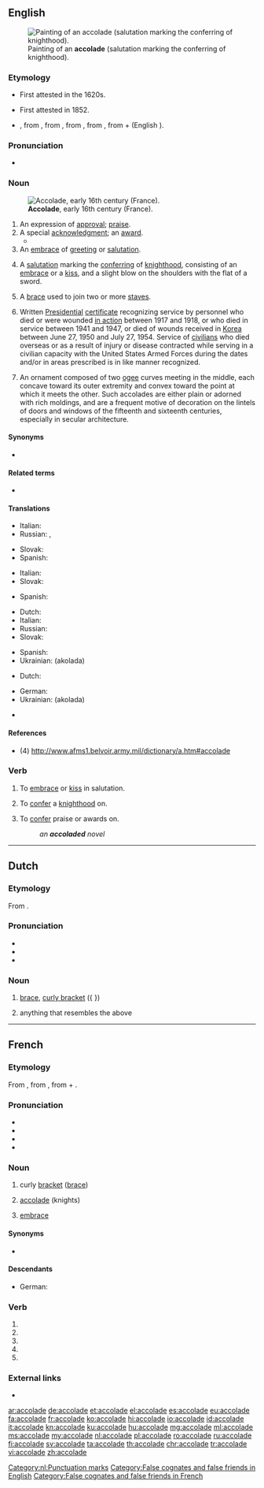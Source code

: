 ==English==
{{wikipedia|dab=accolade}}
[[File:Edmund_blair_leighton_accolade.jpg|thumb|upright|Painting of an '''accolade''' (salutation marking the conferring of knighthood).]]

===Etymology===
* First attested in the 1620s.
* {{sense|award|praise}} First attested in 1852.
* {{borrowing|fr|accolade|lang=en}}, from {{etyl|oc|en}} {{m|oc|acolada||an embrace}}, from {{etyl|oc|en}} {{m|oc|acolar||an embrace}}, from {{etyl|it|en}} {{m|it|accollato}}, from {{etyl|VL.|en}} {{m|it|accolare|accolāre|to hug around the neck}}, from {{etyl|la|en}} {{m|la|ad-}} + {{m|la|collum||neck}} (English {{m|en|collar}}).

===Pronunciation===
* {{a|RP|US}} {{IPA|/ˈæk.ə.ˌleɪd/|/ˌæk.ə.ˈlɑd/|lang=en}}

===Noun===
{{en-noun}}
[[File:Image from page 061 of The Century dictionary and cyclopedia (1897) (14598482188).jpg|thumb|upright|'''Accolade''', early 16th century (France).]]
# An expression of [[approval]]; [[praise]].
# A special [[acknowledgment]]; an [[award]].
#* {{quote-journal
|date=22 May, 2016
|author=Phil McNulty
|title=Crystal Palace 1-2 Manchester United
|work=BBC
|url=http://www.bbc.com/sport/football/36292265
|page=
|passage=Rooney led Manchester United up the Wembley steps to collect the FA Cup and add a missing medal to his collection - a richly deserved '''accolade'''.}}
# An [[embrace]] of [[greeting]] or [[salutation]].
# {{label|en|historical}} A [[salutation]] marking the [[conferring]] of [[knighthood]], consisting of an [[embrace]] or a [[kiss]], and a slight blow on the shoulders with the flat of a sword.
# {{label|en|music}} A [[brace]] used to join two or more [[staves]].
# {{label|en|US|military}} Written [[presidential|Presidential]] [[certificate]] recognizing service by personnel who died or were wounded [[in action]] between 1917 and 1918, or who died in service between 1941 and 1947, or died of wounds received in [[Korea]] between June 27, 1950 and July 27, 1954. Service of [[civilian]]s who died overseas or as a result of injury or disease contracted while serving in a civilian capacity with the United States Armed Forces during the dates and/or in areas prescribed is in like manner recognized.
# {{label|en|architecture}} An ornament composed of two [[ogee]] curves meeting in the middle, each concave toward its outer extremity and convex toward the point at which it meets the other. Such accolades are either plain or adorned with rich moldings, and are a frequent motive of decoration on the lintels of doors and windows of the fifteenth and sixteenth centuries, especially in secular architecture.

====Synonyms====
* {{sense|expression of approval or praise}} {{l|en|panegyric}}

====Related terms====
* {{l|en|collar}}

====Translations====
{{trans-top|An expression of approval; praise}}
* Italian: {{t+|it|elogio|m}}
* Russian: {{t+|ru|похвала́|f}}, {{t+|ru|панеги́рик|m}}
{{trans-mid}}
* Slovak: {{t|sk|ovácie|f}}
* Spanish: {{t+|es|elogio|m}}
{{trans-bottom}}

{{trans-top|A special acknowledgment; an award}}
* Italian: {{t+|it|riconoscimento|m}}
* Slovak: {{t|sk|ocenenie|n}}
{{trans-mid}}
* Spanish: {{t+|es|galardón|f}}
{{trans-bottom}}

{{trans-top|A salutation marking the conferring of knighthood}}
* Dutch: {{t+|nl|accolade|f}}
* Italian: {{t+|it|ordinazione|f}}
* Russian: {{t|ru|акколада}}
* Slovak: {{t|sk|pasovanie}}
{{trans-mid}}
* Spanish: {{t+|es|acolada|f}}
* Ukrainian: {{t+|uk|аколада|f}} (akolada)
{{trans-bottom}}

{{trans-top|(music) A brace used to join two or more staves}}
* Dutch: {{t+|nl|accolade|f}}
{{trans-mid}}
* German: {{t+|de|Akkolade|f}}
* Ukrainian: {{t+|uk|аколада|f}} (akolada)
{{trans-bottom}}

{{trans-top|(American Military) Written Presidential certificate}}
{{trans-mid}}
{{trans-bottom}}

{{ttbc-top}}
* {{ttbc|de}} {{t+check|de|Akkolade}}
{{trans-mid}}
{{trans-bottom}}

====References====
* (4) http://www.afms1.belvoir.army.mil/dictionary/a.htm#accolade

===Verb===
{{en-verb|accolad}}

# {{label|en|transitive}} To [[embrace]] or [[kiss]] in salutation.
# {{label|en|transitive|historical}} To [[confer]] a [[knighthood]] on.
# {{label|en|transitive}} To [[confer]] praise or awards on.
#: ''an '''accoladed''' novel''

----

==Dutch==
{{wikipedia|lang=nl}}

===Etymology===
From {{der|nl|fr|accolade}}.

===Pronunciation===
* {{IPA|lang=nl|/ɑkoːˈlaːdə/}}
* {{audio|Nl-accolade.ogg|Audio|lang=nl}}
* {{hyphenation|ac|co|la|de|lang=nl}}

===Noun===
{{nl-noun|f|-s|accoladetje}}

# {{label|nl|punctuations}} [[brace]], [[curly bracket]] ({ })
# anything that resembles the above

[[Category:nl:Punctuation marks]]

----

==French==

===Etymology===
From {{etyl|frp|fr}} {{m|frp|acolada}}, from {{etyl|it|fr}}, from {{etyl|la|fr}} {{m|la|ad-}} + {{m|la|collum||neck}}.

===Pronunciation===
* {{IPA|/a.kɔ.lad/|lang=fr}}
* {{audio|Fr-accolade.ogg|Audio (France, Paris)|lang=fr}}
* {{homophones|accolades|lang=fr}}
* {{hyphenation|a|cco|lade|lang=fr}}

===Noun===
{{fr-noun|f}}

# curly [[bracket]] ([[brace]])
# {{label|fr|historical}} [[accolade#English|accolade]] (knights)
# [[embrace]]

====Synonyms====
* {{sense|embrace}} {{l|fr|embrassade}}

====Descendants====
* German: {{l|de|Akkolade}}

===Verb===
{{fr-verb-form}}

# {{inflection of|accolader||1|s|pres|indc|lang=fr}}
# {{inflection of|accolader||3|s|pres|indc|lang=fr}}
# {{inflection of|accolader||1|s|pres|subj|lang=fr}}
# {{inflection of|accolader||1|s|pres|subj|lang=fr}}
# {{inflection of|accolader||2|s|impr|lang=fr}}

===External links===
* {{R:TLFi}}

[[Category:False cognates and false friends in English]]
[[Category:False cognates and false friends in French]]

[[ar:accolade]]
[[de:accolade]]
[[et:accolade]]
[[el:accolade]]
[[es:accolade]]
[[eu:accolade]]
[[fa:accolade]]
[[fr:accolade]]
[[ko:accolade]]
[[hi:accolade]]
[[io:accolade]]
[[id:accolade]]
[[it:accolade]]
[[kn:accolade]]
[[ku:accolade]]
[[hu:accolade]]
[[mg:accolade]]
[[ml:accolade]]
[[ms:accolade]]
[[my:accolade]]
[[nl:accolade]]
[[pl:accolade]]
[[ro:accolade]]
[[ru:accolade]]
[[fi:accolade]]
[[sv:accolade]]
[[ta:accolade]]
[[th:accolade]]
[[chr:accolade]]
[[tr:accolade]]
[[vi:accolade]]
[[zh:accolade]]